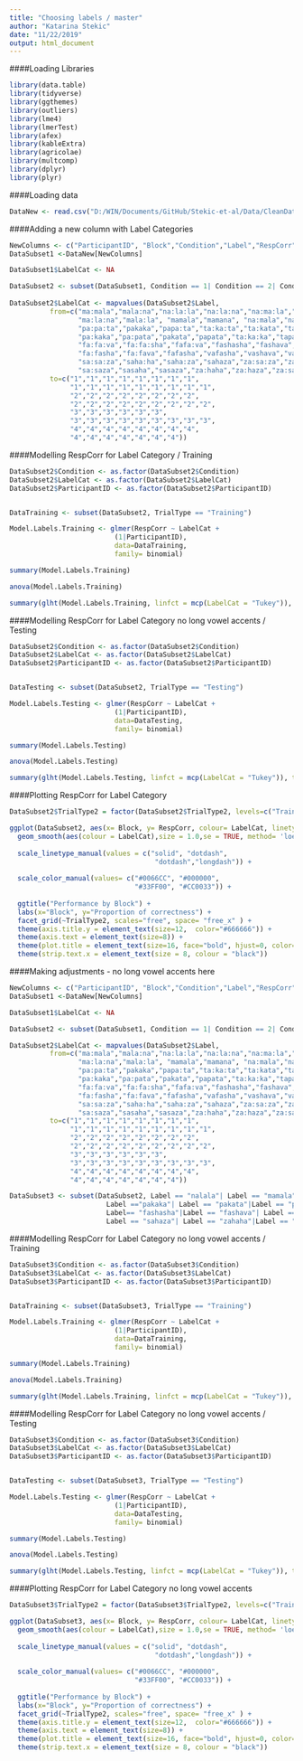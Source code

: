 ```yaml
---
title: "Choosing labels / master"
author: "Katarina Stekic"
date: "11/22/2019"
output: html_document
---
```


####Loading Libraries
```r
library(data.table)
library(tidyverse)
library(ggthemes)
library(outliers)
library(lme4)
library(lmerTest)
library(afex)
library(kableExtra)
library(agricolae)
library(multcomp)
library(dplyr)
library(plyr)
```

####Loading data
```r
DataNew <- read.csv("D:/WIN/Documents/GitHub/Stekic-et-al/Data/CleanData4.csv")
```

####Adding a new column with Label Categories
```r

NewColumns <- c("ParticipantID", "Block","Condition","Label","RespCorr", "RT", "TrialType", "TrialType2")
DataSubset1 <-DataNew[NewColumns]

DataSubset1$LabelCat <- NA

DataSubset2 <- subset(DataSubset1, Condition == 1| Condition == 2| Condition == "3A"| Condition == "3B")
  
DataSubset2$LabelCat <- mapvalues(DataSubset2$Label, 
          from=c("ma:mala","mala:na","na:la:la","na:la:na","na:ma:la","nala:na","nalala", "ma:la:la", 
                 "ma:la:na","mala:la", "mamala","mamana", "na:mala","nama:la","nama:na", "namala", "na:ma:na",
                 "pa:pa:ta","pakaka","papa:ta","ta:ka:ta","ta:kata","ta:pa:ta","ta:pata","tapa:ka",
                 "pa:kaka","pa:pata","pakata","papata","ta:ka:ka","tapaka", "ta:kaka","ta:paka","tapa:ta",
                 "fa:fa:va","fa:fa:sha","fafa:va","fashasha","fashava","fasha:sha",
                 "fa:fasha","fa:fava","fafasha","vafasha","vashava","va:fava","va:sha:va","va:shasha","vasha:va",
                 "sa:sa:za","saha:ha","saha:za","sahaza","za:sa:za","zahaha","zasa:ha","zasaha",
                 "sa:saza","sasaha","sasaza","za:haha","za:haza","za:saha","za:saza"), 
          to=c("1","1","1","1","1","1","1","1",
               "1","1","1","1","1","1","1","1","1",
               "2","2","2","2","2","2","2","2",
               "2","2","2","2","2","2","2","2","2",
               "3","3","3","3","3","3",
               "3","3","3","3","3","3","3","3","3",
               "4","4","4","4","4","4","4","4",
               "4","4","4","4","4","4","4"))
```

####Modelling RespCorr for Label Category / Training
```r

DataSubset2$Condition <- as.factor(DataSubset2$Condition)
DataSubset2$LabelCat <- as.factor(DataSubset2$LabelCat)
DataSubset2$ParticipantID <- as.factor(DataSubset2$ParticipantID)


DataTraining <- subset(DataSubset2, TrialType == "Training")

Model.Labels.Training <- glmer(RespCorr ~ LabelCat +
                          (1|ParticipantID),
                          data=DataTraining, 
                          family= binomial)

summary(Model.Labels.Training)

anova(Model.Labels.Training)

summary(glht(Model.Labels.Training, linfct = mcp(LabelCat = "Tukey")), test = adjusted("holm"))
```

####Modelling RespCorr for Label Category no long vowel accents / Testing
```r

DataSubset2$Condition <- as.factor(DataSubset2$Condition)
DataSubset2$LabelCat <- as.factor(DataSubset2$LabelCat)
DataSubset2$ParticipantID <- as.factor(DataSubset2$ParticipantID)


DataTesting <- subset(DataSubset2, TrialType == "Testing")

Model.Labels.Testing <- glmer(RespCorr ~ LabelCat +
                          (1|ParticipantID),
                          data=DataTesting, 
                          family= binomial)

summary(Model.Labels.Testing)

anova(Model.Labels.Testing)

summary(glht(Model.Labels.Testing, linfct = mcp(LabelCat = "Tukey")), test = adjusted("holm"))
```

####Plotting RespCorr for Label Category 
```r

DataSubset2$TrialType2 = factor(DataSubset2$TrialType2, levels=c("Training","Testing-Old","Testing-New"), labels=c("Training","Testing-Old","Testing-New")) 

ggplot(DataSubset2, aes(x= Block, y= RespCorr, colour= LabelCat, linetype = LabelCat)) + 
  geom_smooth(aes(colour = LabelCat),size = 1.0,se = TRUE, method= 'loess', formula =  y~x)+
  
  scale_linetype_manual(values = c("solid", "dotdash",
                                    "dotdash","longdash")) +
  
  scale_color_manual(values= c("#0066CC", "#000000",
                               "#33FF00", "#CC0033")) +
                               
  ggtitle("Performance by Block") +
  labs(x="Block", y="Proportion of correctness") +
  facet_grid(~TrialType2, scales="free", space= "free_x" ) +
  theme(axis.title.y = element_text(size=12,  color="#666666")) +
  theme(axis.text = element_text(size=8)) +
  theme(plot.title = element_text(size=16, face="bold", hjust=0, color="#666666")) +
  theme(strip.text.x = element_text(size = 8, colour = "black"))
```

####Making adjustments - no long vowel accents here
```r

NewColumns <- c("ParticipantID", "Block","Condition","Label","RespCorr", "RT", "TrialType", "TrialType2")
DataSubset1 <-DataNew[NewColumns]

DataSubset1$LabelCat <- NA

DataSubset2 <- subset(DataSubset1, Condition == 1| Condition == 2| Condition == "3A"| Condition == "3B")

DataSubset2$LabelCat <- mapvalues(DataSubset2$Label, 
          from=c("ma:mala","mala:na","na:la:la","na:la:na","na:ma:la","nala:na","nalala", "ma:la:la", 
                 "ma:la:na","mala:la", "mamala","mamana", "na:mala","nama:la","nama:na", "namala", "na:ma:na",
                 "pa:pa:ta","pakaka","papa:ta","ta:ka:ta","ta:kata","ta:pa:ta","ta:pata","tapa:ka",
                 "pa:kaka","pa:pata","pakata","papata","ta:ka:ka","tapaka", "ta:kaka","ta:paka","tapa:ta",
                 "fa:fa:va","fa:fa:sha","fafa:va","fashasha","fashava","fasha:sha",
                 "fa:fasha","fa:fava","fafasha","vafasha","vashava","va:fava","va:sha:va","va:shasha","vasha:va",
                 "sa:sa:za","saha:ha","saha:za","sahaza","za:sa:za","zahaha","zasa:ha","zasaha",
                 "sa:saza","sasaha","sasaza","za:haha","za:haza","za:saha","za:saza"), 
          to=c("1","1","1","1","1","1","1","1",
               "1","1","1","1","1","1","1","1","1",
               "2","2","2","2","2","2","2","2",
               "2","2","2","2","2","2","2","2","2",
               "3","3","3","3","3","3",
               "3","3","3","3","3","3","3","3","3",
               "4","4","4","4","4","4","4","4",
               "4","4","4","4","4","4","4"))

DataSubset3 <- subset(DataSubset2, Label == "nalala"| Label == "mamala"| Label == "mamana" |Label ==  "namala"|
                        Label =="pakaka"| Label == "pakata"|Label == "papata" |Label == "tapaka" |
                        Label== "fashasha"|Label == "fashava"| Label == "fafasha"|Label == "vafasha"|Label == "vashava"|
                        Label == "sahaza"| Label == "zahaha"|Label == "zasaha" |Label ==  "sasaha"|Label == "sasaza")

```

####Modelling RespCorr for Label Category no long vowel accents / Training
```r

DataSubset3$Condition <- as.factor(DataSubset3$Condition)
DataSubset3$LabelCat <- as.factor(DataSubset3$LabelCat)
DataSubset3$ParticipantID <- as.factor(DataSubset3$ParticipantID)


DataTraining <- subset(DataSubset3, TrialType == "Training")

Model.Labels.Training <- glmer(RespCorr ~ LabelCat +
                          (1|ParticipantID),
                          data=DataTraining, 
                          family= binomial)

summary(Model.Labels.Training)

anova(Model.Labels.Training)

summary(glht(Model.Labels.Training, linfct = mcp(LabelCat = "Tukey")), test = adjusted("holm"))
```


####Modelling RespCorr for Label Category no long vowel accents / Testing
```r

DataSubset3$Condition <- as.factor(DataSubset3$Condition)
DataSubset3$LabelCat <- as.factor(DataSubset3$LabelCat)
DataSubset3$ParticipantID <- as.factor(DataSubset3$ParticipantID)


DataTesting <- subset(DataSubset3, TrialType == "Testing")

Model.Labels.Testing <- glmer(RespCorr ~ LabelCat +
                          (1|ParticipantID),
                          data=DataTesting, 
                          family= binomial)

summary(Model.Labels.Testing)

anova(Model.Labels.Testing)

summary(glht(Model.Labels.Testing, linfct = mcp(LabelCat = "Tukey")), test = adjusted("holm"))
```

####Plotting RespCorr for Label Category no long vowel accents
```r

DataSubset3$TrialType2 = factor(DataSubset3$TrialType2, levels=c("Training","Testing-Old","Testing-New"), labels=c("Training","Testing-Old","Testing-New")) 

ggplot(DataSubset3, aes(x= Block, y= RespCorr, colour= LabelCat, linetype = LabelCat)) + 
  geom_smooth(aes(colour = LabelCat),size = 1.0,se = TRUE, method= 'loess', formula =  y~x)+
  
  scale_linetype_manual(values = c("solid", "dotdash",
                                    "dotdash","longdash")) +
  
  scale_color_manual(values= c("#0066CC", "#000000",
                               "#33FF00", "#CC0033")) +
                               
  ggtitle("Performance by Block") +
  labs(x="Block", y="Proportion of correctness") +
  facet_grid(~TrialType2, scales="free", space= "free_x" ) +
  theme(axis.title.y = element_text(size=12,  color="#666666")) +
  theme(axis.text = element_text(size=8)) +
  theme(plot.title = element_text(size=16, face="bold", hjust=0, color="#666666")) +
  theme(strip.text.x = element_text(size = 8, colour = "black"))
```